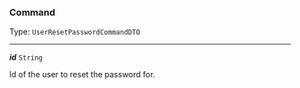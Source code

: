 


### Command

Type: `UserResetPasswordCommandDTO`

---

***id*** `String`

Id of the user to reset the password for.


